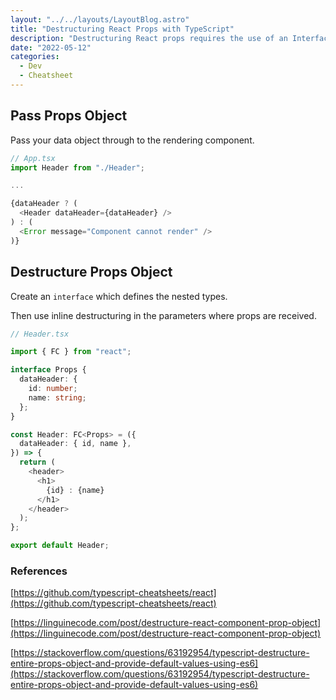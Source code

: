 ```yaml
---
layout: "../../layouts/LayoutBlog.astro"
title: "Destructuring React Props with TypeScript"
description: "Destructuring React props requires the use of an Interface to satisfy the TypeScript compiler"
date: "2022-05-12"
categories: 
  - Dev
  - Cheatsheet
---
```


## Pass Props Object

Pass your data object through to the rendering component.

```typescript
// App.tsx
import Header from "./Header";

...

{dataHeader ? (
  <Header dataHeader={dataHeader} />
) : (
  <Error message="Component cannot render" />
)}
```

## Destructure Props Object

Create an `interface` which defines the nested types.

Then use inline destructuring in the parameters where props are received.

```typescript
// Header.tsx

import { FC } from "react";

interface Props {
  dataHeader: {
    id: number;
    name: string;
  };
}

const Header: FC<Props> = ({
  dataHeader: { id, name },
}) => {
  return (
    <header>
      <h1>
        {id} : {name}
      </h1>
    </header>
  );
};

export default Header;
```

### References

[https://github.com/typescript-cheatsheets/react](https://github.com/typescript-cheatsheets/react)

[https://linguinecode.com/post/destructure-react-component-prop-object](https://linguinecode.com/post/destructure-react-component-prop-object)

[https://stackoverflow.com/questions/63192954/typescript-destructure-entire-props-object-and-provide-default-values-using-es6](https://stackoverflow.com/questions/63192954/typescript-destructure-entire-props-object-and-provide-default-values-using-es6)

